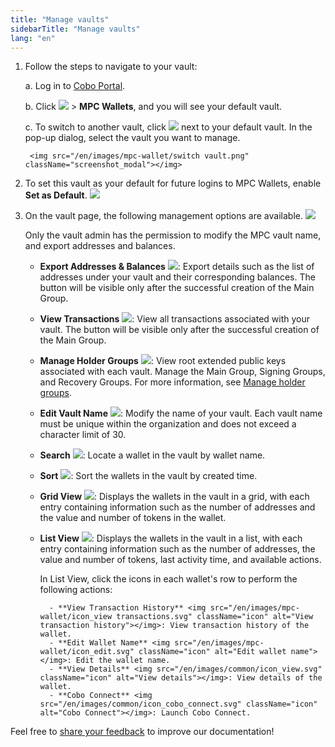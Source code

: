 ```yaml
---
title: "Manage vaults"
sidebarTitle: "Manage vaults"
lang: "en"
---
```


1. Follow the steps to navigate to your vault:

    a. Log in to [Cobo Portal](https://portal.cobo.com/login).

    b. Click <img src="/en/images/mpc-wallet/wallets-icon.svg" className="icon"></img> > **MPC Wallets**, and you will see your default vault. 

    c. To switch to another vault, click <img src="/en/images/mpc-wallet/switch.svg" className="icon"></img> next to your default vault. In the pop-up dialog, select the vault you want to manage.

        <img src="/en/images/mpc-wallet/switch vault.png" className="screenshot_modal"></img>

2. To set this vault as your default for future logins to MPC Wallets, enable **Set as Default**.
    <img src="/en/images/mpc-wallet/set default.png" className="screenshot_full_screen"></img>

3. On the vault page, the following management options are available.
    <img src="/en/images/mpc-wallet/vault-page.png" className="screenshot_full_screen"></img>

    <Info> Only the vault admin has the permission to modify the MPC vault name, and export addresses and balances.</Info>

    - **Export Addresses & Balances** <img src="/en/images/mpc-wallet/export-address.svg" className="icon"></img>: Export details such as the list of addresses under your vault and their corresponding balances. The button will be visible only after the successful creation of the Main Group.
    - **View Transactions** <img src="/en/images/mpc-wallet/icon_view transactions.svg" className="icon"></img>: View all transactions associated with your vault. The button will be visible only after the successful creation of the Main Group.
    - **Manage Holder Groups** <img src="/en/images/mpc-wallet/manage-key-share-group.svg" className="icon"></img>: View root extended public keys associated with each vault. Manage the Main Group, Signing Groups, and Recovery Groups. For more information, see [Manage holder groups](/en/portal/mpc-wallets/ocw/manage-key-share-groups).
    - **Edit Vault Name** <img src="/en/images/mpc-wallet/icon_edit.svg" className="icon"></img>: Modify the name of your vault. Each vault name must be unique within the organization and does not exceed a character limit of 30.
    - **Search** <img src="/en/images/mpc-wallet/icon_search.svg" className="icon"></img>: Locate a wallet in the vault by wallet name.
    - **Sort** <img src="/en/images/mpc-wallet/icon_sort.svg" className="icon"></img>: Sort the wallets in the vault by created time.
    - **Grid View** <img src="/en/images/mpc-wallet/icon_grid.svg" className="icon"></img>: Displays the wallets in the vault in a grid, with each entry containing information such as the number of addresses and the value and number of tokens in the wallet.
    - **List View** <img src="/en/images/mpc-wallet/icon_list.svg" className="icon"></img>: Displays the wallets in the vault in a list, with each entry containing information such as the number of addresses, the value and number of tokens, last activity time, and available actions.

        In List View, click the icons in each wallet's row to perform the following actions: 

            - **View Transaction History** <img src="/en/images/mpc-wallet/icon_view transactions.svg" className="icon" alt="View transaction history"></img>: View transaction history of the wallet.
            - **Edit Wallet Name** <img src="/en/images/mpc-wallet/icon_edit.svg" className="icon" alt="Edit wallet name"></img>: Edit the wallet name.
            - **View Details** <img src="/en/images/common/icon_view.svg" className="icon" alt="View details"></img>: View details of the wallet.
            - **Cobo Connect** <img src="/en/images/common/icon_cobo_connect.svg" className="icon" alt="Cobo Connect"></img>: Launch Cobo Connect.

<Tip>Feel free to [share your feedback](https://forms.zohopublic.com/cobo/form/DocumentFeedbackForm/formperma/QvLOhxJv1_JMsJ-1dleZ8Itb_7rzN-LtgvsDdxosoVI?referrername=manuals) to improve our documentation!</Tip>